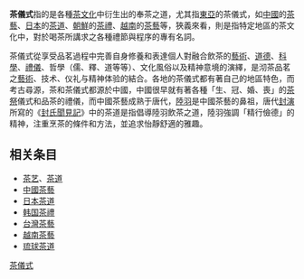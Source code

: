 '''茶儀式'''指的是各種[[茶文化|茶文化]]中衍生出的奉茶之道，尤其指[[東亞|東亞]]的茶儀式，如[[中國|中國]]的[[中國茶藝|茶藝]]、[[日本|日本]]的[[茶道|茶道]]、[[朝鮮半島|朝鮮]]的[[茶禮|茶禮]]、[[越南|越南]]的[[越南茶藝|茶藝]]等，狹義來看，則是指特定地區的茶文化中，對於喝茶所講求之各種禮節與程序的專有名詞。

茶儀式從享受品茗過程中完善自身修養和表達個人對融合飲茶的[[藝術|藝術]]、[[道德|道德]]、[[科學|科學]]、[[禮儀|禮儀]]、哲學（儒、釋、道等等）、文化風俗以及精神意境的演繹，是沏茶品茗之[[藝術|藝術]]、技术、仪礼与精神体验的結合。各地的茶儀式都有著自己的地區特色，而考古尋源，茶和茶儀式都源於中國，中國很早就有著各種「生、冠、婚、喪」的[[茶祭|茶祭]]儀式和品茶的禮儀，而中國茶藝成熟于唐代，[[陸羽|陸羽]]是中國茶藝的鼻祖，唐代[[封演|封演]]所寫的《[[封氏聞見記|封氏聞見記]]》中的茶道是指倡導陸羽飲茶之道，陸羽強調「精行儉德」的精神，注重烹茶的條件和方法，並追求怡靜舒適的雅趣。

== 相关条目 ==
*[[茶艺|茶艺]]、[[茶道|茶道]]
* [[中國茶藝|中國茶藝]]
* [[日本茶道|日本茶道]]
* [[韩国茶禮|韩国茶禮]]
* [[台灣茶藝|台灣茶藝]]
* [[越南茶藝|越南茶藝]] 
* [[琉球茶道|琉球茶道]]

   

[[Category:茶儀式|]]